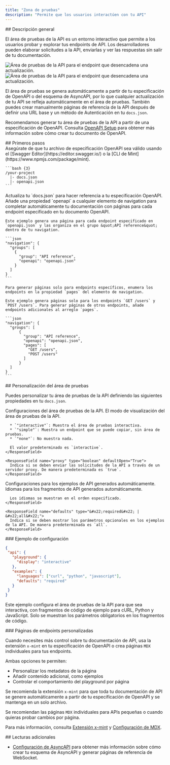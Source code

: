 ```yaml
---
title: "Zona de pruebas"
description: "Permite que los usuarios interactúen con tu API"
---
```


<div id="overview">
  ## Descripción general
</div>

El área de pruebas de la API es un entorno interactivo que permite a los usuarios probar y explorar tus endpoints de API. Los desarrolladores pueden elaborar solicitudes a la API, enviarlas y ver las respuestas sin salir de tu documentación.

<Frame>
  <img src="/images/playground/API-playground-light.png" alt="Área de pruebas de la API para el endpoint que desencadena una actualización." className="block dark:hidden" />

  <img src="/images/playground/API-playground-dark.png" alt="Área de pruebas de la API para el endpoint que desencadena una actualización." className="hidden dark:block" />
</Frame>

El área de pruebas se genera automáticamente a partir de tu especificación de OpenAPI o del esquema de AsyncAPI, por lo que cualquier actualización de tu API se refleja automáticamente en el área de pruebas. También puedes crear manualmente páginas de referencia de la API después de definir una URL base y un método de Autenticación en tu `docs.json`.

Recomendamos generar tu área de pruebas de la API a partir de una especificación de OpenAPI. Consulta [OpenAPI Setup](/es/api-playground/openapi-setup) para obtener más información sobre cómo crear tu documento de OpenAPI.

<div id="getting-started">
  ## Primeros pasos
</div>

<Steps>
  <Step title="Añade tu archivo de especificación OpenAPI.">
    <Info>
      Asegúrate de que tu archivo de especificación OpenAPI sea válido usando el [Swagger Editor](https://editor.swagger.io/) o la [CLI de Mint](https://www.npmjs.com/package/mint).
    </Info>

    ```bash {3}
    /your-project
      |- docs.json
      |- openapi.json
    ```
  </Step>

  <Step title="Configura `docs.json`.">
    Actualiza tu `docs.json` para hacer referencia a tu especificación OpenAPI. Añade una propiedad `openapi` a cualquier elemento de navigation para completar automáticamente tu documentación con páginas para cada endpoint especificado en tu documento OpenAPI.

    Este ejemplo genera una página para cada endpoint especificado en `openapi.json` y las organiza en el grupo &quot;API reference&quot; dentro de tu navigation.

    ```json
    "navigation": {
      "groups": [
        {
          "group": "API reference",
          "openapi": "openapi.json"
        }
      ]
    }
    ```

    Para generar páginas solo para endpoints específicos, enumera los endpoints en la propiedad `pages` del elemento de navigation.

    Este ejemplo genera páginas solo para los endpoints `GET /users` y `POST /users`. Para generar páginas de otros endpoints, añade endpoints adicionales al arreglo `pages`.

    ```json
    "navigation": {
      "groups": [
          {
            "group": "API reference",
            "openapi": "openapi.json",
            "pages": [
              "GET /users",
              "POST /users"
            ]
          }
      ]
    }
    ```
  </Step>
</Steps>

<div id="customizing-your-playground">
  ## Personalización del área de pruebas
</div>

Puedes personalizar tu área de pruebas de la API definiendo las siguientes propiedades en tu `docs.json`.

<ResponseField name="playground" type="object">
  Configuraciones del área de pruebas de la API.

  <Expandable title="playground" defaultOpen="True">
    <ResponseField name="display" type="&#x22;interactive&#x22; | &#x22;simple&#x22; | &#x22;none&#x22;">
      El modo de visualización del área de pruebas de la API.

      * `"interactive"`: Muestra el área de pruebas interactiva.
      * `"simple"`: Muestra un endpoint que se puede copiar, sin área de pruebas.
      * `"none"`: No muestra nada.

      El valor predeterminado es `interactive`.
    </ResponseField>

    <ResponseField name="proxy" type="boolean" defaultOpen="True">
      Indica si se deben enviar las solicitudes de la API a través de un servidor proxy. De manera predeterminada es `true`.
    </ResponseField>
  </Expandable>
</ResponseField>

<ResponseField name="examples" type="object">
  Configuraciones para los ejemplos de API generados automáticamente.

  <Expandable title="examples" defaultOpen="True">
    <ResponseField name="languages" type="array of string">
      Idiomas para los fragmentos de API generados automáticamente.

      Los idiomas se muestran en el orden especificado.
    </ResponseField>

    <ResponseField name="defaults" type="&#x22;required&#x22; | &#x22;all&#x22;">
      Indica si se deben mostrar los parámetros opcionales en los ejemplos de la API. De manera predeterminada es `all`.
    </ResponseField>
  </Expandable>
</ResponseField>

<div id="example-configuration">
  ### Ejemplo de configuración
</div>

```json
{
 "api": {
   "playground": {
     "display": "interactive"
   },
   "examples": {
     "languages": ["curl", "python", "javascript"],
     "defaults": "required"
   }
 }
}
```

Este ejemplo configura el área de pruebas de la API para que sea interactiva, con fragmentos de código de ejemplo para cURL, Python y JavaScript. Solo se muestran los parámetros obligatorios en los fragmentos de código.

<div id="custom-endpoint-pages">
  ### Páginas de endpoints personalizadas
</div>

Cuando necesites más control sobre tu documentación de API, usa la extensión `x-mint` en tu especificación de OpenAPI o crea páginas `MDX` individuales para tus endpoints.

Ambas opciones te permiten:

* Personalizar los metadatos de la página
* Añadir contenido adicional, como ejemplos
* Controlar el comportamiento del playground por página

Se recomienda la extensión `x-mint` para que toda tu documentación de API se genere automáticamente a partir de tu especificación de OpenAPI y se mantenga en un solo archivo.

Se recomiendan las páginas `MDX` individuales para APIs pequeñas o cuando quieras probar cambios por página.

Para más información, consulta [Extensión x-mint](/es/api-playground/openapi-setup#x-mint-extension) y [Configuración de MDX](/es/api-playground/mdx/configuration).

<div id="further-reading">
  ## Lecturas adicionales
</div>

* [Configuración de AsyncAPI](/es/api-playground/asyncapi/setup) para obtener más información sobre cómo crear tu esquema de AsyncAPI y generar páginas de referencia de WebSocket.